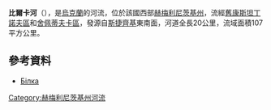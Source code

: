 '''比爾卡河'''（{{lang-uk|Білка}}），是[[烏克蘭|烏克蘭]]的河流，位於該國西部[[赫梅利尼茨基州|赫梅利尼茨基州]]，流經[[舊康斯坦丁諾夫區|舊康斯坦丁諾夫區]]和[[舍佩蒂夫卡區|舍佩蒂夫卡區]]，發源自[[斯捷齊基|斯捷齊基]]東南面，河道全長20公里，流域面積107平方公里。

==參考資料==
*[https://web.archive.org/web/20160324180453/http://vodgosp.km.ua/water-resources.php Білка]

{{DEFAULTSORT:Білка (притока Хомори)}}
[[Category:赫梅利尼茨基州河流|Category:赫梅利尼茨基州河流]]


{{Ukraine-river-stub}}